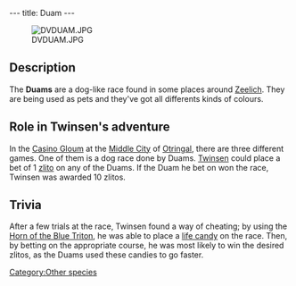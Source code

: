 ---
title: Duam
---

[[Image:DVDUAM.JPG|right]]

==Description==
The '''Duams''' are a dog-like race found in some places around [[Zeelich]]. They are being used as pets and they've got all differents kinds of colours.

==Role in Twinsen's adventure==
In the [[Casino Gloum]] at the [[Middle City]] of [[Otringal]], there are three different games. One of them is a dog race done by Duams. [[Twinsen]] could place a bet of 1 [[zlito]] on any of the Duams. If the Duam he bet on won the race, Twinsen was awarded 10 zlitos.

==Trivia==
After a few trials at the race, Twinsen found a way of cheating; by using the [[Horn of the Blue Triton]], he was able to place a [[life candy]] on the race. Then, by betting on the appropriate course, he was most likely to win the desired zlitos, as the Duams used these candies to go faster.

[[Category:Other species]]